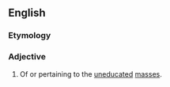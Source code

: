 ==English==

===Etymology===
{{der|en|la|}}

===Adjective===
{{en-adj|-}}

# {{lb|en|obsolete}} Of or pertaining to the [[uneducated]] [[masses]].